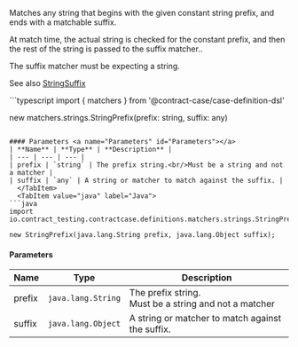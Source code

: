 
Matches any string that begins with the given constant string prefix, and ends with a matchable suffix.

At match time, the actual string is checked for the constant prefix, and then
the rest of the string is passed to the suffix matcher..

The suffix matcher must be expecting a string.

See also [StringSuffix](../strings/StringSuffix)

<Tabs groupId="language">
  <TabItem value="typescript" label="Typescript">
```typescript
import { matchers } from '@contract-case/case-definition-dsl'

new matchers.strings.StringPrefix(prefix: string, suffix: any)
```

#### Parameters <a name="Parameters" id="Parameters"></a>
| **Name** | **Type** | **Description** |
| --- | --- | --- |
| prefix | `string` | The prefix string.<br/>Must be a string and not a matcher |
| suffix | `any` | A string or matcher to match against the suffix. |
  </TabItem>
  <TabItem value="java" label="Java">
```java
import io.contract_testing.contractcase.definitions.matchers.strings.StringPrefix;

new StringPrefix(java.lang.String prefix, java.lang.Object suffix);
```

#### Parameters <a name="Parameters" id="Parameters"></a>
| **Name** | **Type** | **Description** |
| --- | --- | --- |
| prefix | `java.lang.String` | The prefix string.<br/>Must be a string and not a matcher |
| suffix | `java.lang.Object` | A string or matcher to match against the suffix. |
  </TabItem>
</Tabs>

